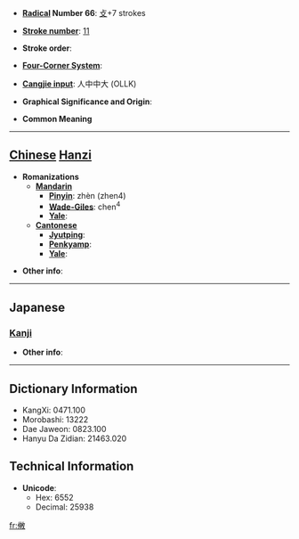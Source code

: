 * '''[[Wiktionary:Chinese radical index| Radical]] Number 66''': [[Wiktionary:Chinese radical index 攴|攴]]+7 strokes

* '''[[Wiktionary:Chinese total strokes index|Stroke number]]''': [[Wiktionary:Chinese total strokes index 11|11]]

* '''Stroke order''': 

* '''[[Wiktionary:Chinese four corner index|Four-Corner System]]''': 

* '''[[Wiktionary:Chinese Cangjie index|Cangjie input]]''': 人中中大 (OLLK)

* '''Graphical Significance and Origin''': 

* '''Common Meaning'''

----

== [[Chinese]] [[Hanzi]] ==

* '''Romanizations'''
** '''[[Mandarin]]'''
*** '''[[Pinyin]]''': zhèn (zhen4)
*** '''[[Wade-Giles]]''': chen<sup>4</sup>
*** '''[[Yale]]''': 
** '''[[Cantonese]]'''
*** '''[[Jyutping]]''':
*** '''[[Penkyamp]]''': 
*** '''[[Yale]]''': 

* '''Other info''': 

----

==Japanese==
===[[Kanji]]===
{{kanji|on readings=[[ちん]] (chin), [[じん]] (jin), [[しん]] (shin), [[しょう]] (shō)|kun readings=[[おさめる]] (osameru), [[のべる]] (noberu)}}

* '''Other info''':  

----

== Dictionary Information ==

* KangXi: 0471.100
* Morobashi: 13222
* Dae Jaweon: 0823.100
* Hanyu Da Zidian: 21463.020

== Technical Information ==

* '''Unicode''':
** Hex: 6552
** Decimal: 25938

[[fr:敒]]